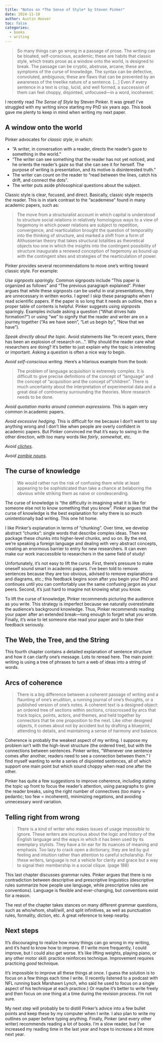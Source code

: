 ```yaml
---
title: "Notes on *The Sense of Style* by Steven Pinker"
date: 2024-11-10
author: Austin Hoover
toc: false
categories:
  - books
  - writing
---
```


> So many things can go wrong in a passage of prose. The writing can be bloated, self-conscious, academic; these are habits that classic style, which treats prose as a window onto the world, is designed to break. The passage can be cryptic, abstruse, arcane; these are symptoms of the curse of knowledge. The syntax can be defective, convoluted, ambiguous; these are flaws that can be prevented by an awareness of the treelike nature of a sentence. [...] Even if every sentence in a text is crisp, lucid, and well formed, a succession of them can feel choppy, disjointed, unfocused---in a word, incoherent.

I recently read *The Sense of Style* by Steven Pinker. It was great! I've struggled with my writing since starting my PhD six years ago. This book gave me plenty to keep in mind when writing my next paper.


## A window onto the world


Pinker advocates for *classic style*, in which:

* "A writer, in conversation with a reader, directs the reader's gaze to something in the world."
* "The writer can see something that the reader has not yet noticed, and he orients the reader's gaze so that she can see it for herself. The purpose of writing is presentation, and its motive is disinterested truth."
* The writer can count on the reader to "read between the lines, catch his drift, and connect the dots".
* The writer puts aside philosophical questions about the subject.

Classic style is clear, focused, and direct. Basically, classic style respects the reader. This is in stark contrast to the "academese" found in many academic papers, such as:

> The move from a structuralist account in which capital is understood to structure social relations in relatively homologous ways to a view of hegemony in which power relations are subject to repetition, convergence, and rearticulation brought the question of temporality into the thinking of structure, and marked a shift from a form of Althusserian theory that takes structural totalities as theoretical objects too one in which the insights into the contingent possibility of structure inaugurate a renewed conception of hegemony as bound up with the contingent sites and strategies of the rearticulation of power.

Pinker provides several recommendations to move one's writing toward classic style. For example:

*Use signposts sparingly.* Common signposts include "This paper is organized as follows" and "The previous paragraph explained". Pinker argues that while these signposts can be useful in oral presentations, they are unnecessary in written works. I agree! I skip these paragraphs when I read scientific papers. If the paper is so long that it needs an outline, then a proper table of contents is helpful. Pinker suggests using signposts sparingly. Examples include asking a question ("What drives halo formation?") or using "we" to signify that the reader and writer are on a journey together ("As we have seen", "Let us begin by", "Now that we have").

*Speak directly about the topic*. Avoid statements like "In recent years, there has been an explosion of research on...". Why should the reader care what researchers are doing? It's better to just explain why the topic is interesting or important. Asking a question is often a nice way to begin.

*Avoid self-conscious writing.* Here's a hilarious example from the book:

> The problem of language acquisition is extremely complex. It is difficult to give precise definitions of the concept of "language" and the concept of "acquisition and the concept of "children". There is much uncertainty about the interpretation of experimental data and a great deal of controversy surrounding the theories. More research needs to be done.

*Avoid quotation marks around common expressions.* This is again very common in academic papers.

*Avoid excessive hedging.* This is difficult for me because I don't want to say anything wrong and I don't like when people are overly confident in academic papers. But Pinker convinced me that it's easy to swing in the other direction, with too many words like *fairly*, *somewhat*, etc.

*Avoid [cliches](https://prowritingaid.com/list-of-cliches).*

*Avoid [zombie nouns](https://archive.nytimes.com/opinionator.blogs.nytimes.com/2012/07/23/zombie-nouns/)*.



## The curse of knowledge

> We would rather run the risk of confusing them while at least appearing to be sophisticated than take a chance at belaboring the obvious while striking them as naive or condescending.

The curse of knowledge is "the difficulty in imagining what it is like for someone else not to know something that you know". Pinker argues that the curse of knowledge is the best explanation for why there is so much unintentionally bad writing. This one hit home.

I like Pinker's explanation in terms of "chunking". Over time, we develop abstract "chunks": single words that describe complex ideas. Then we package these chunks into higher-level chunks, and so on. By the end, we're speaking a foreign language and dealing with very abstract concepts, creating an enormous barrier to entry for new researchers. It can even make our work inaccessible to researchers in the same field of study! 

Unfortunately, it's not easy to lift the curse. First, there's pressure to make oneself sound smart in academic papers. I've been told to remove sentences because they are too obvious, advised to remove explanations and diagrams, etc.; this feedback begins soon after you begin your PhD and continues until you can comfortably use the same confusing jargon as your peers. Second, it's just hard to imagine not knowing what you know. 

To lift the curse of knowledge, Pinker recommends picturing the audience as you write. This strategy is imperfect because we naturally overestimate the audience's background knowledge. Thus, Pinker recommends reading your paper after an extended break---long enough to forget what you wrote. Finally, it's wise to let someone else read your paper and to take their feedback seriously.


## The Web, the Tree, and the String

This fourth chapter contains a detailed explanation of sentence structure and how it can clarify one's message. Lots to reread here. The main point: writing is using a tree of phrases to turn a web of ideas into a string of words.



## Arcs of coherence


> There is a big difference between a coherent passage of writing and a flaunting of one's erudition, a running journal of one's thoughts, or a published version of one's notes. A coherent text is a designed object: an ordered tree of sections within sections, crisscrossed by arcs that track topics, points, actors, and themes, and held together by connectors that tie one proposition to the next. Like other designed objects, it comes about not by accident but by drafting a blueprint, attending to details, and maintaining a sense of harmony and balance.

Coherence is probably the weakest aspect of my writing. I suppose my problem isn't with the high-level structure (the ordered tree), but with the connections between sentences. Pinker writes, "Whenever one sentence comes after another, readers need to see a connection between them." I find myself wanting to write a series of disjointed sentences, all of which support one main point but which sound choppy when read one after the other.

Pinker has quite a few suggestions to improve coherence, including stating the topic up front to focus the reader's attention, using paragraphs to give the reader breaks, using the right number of connectives (too many = pedantic; too few = incoherent), minimizing negations, and avoiding unnecessary word variation.


## Telling right from wrong

> There is a kind of writer who makes issues of usage impossible to ignore. These writers are incurious about the logic and history of the English language and the ways in which it has been used by its exemplary stylists. They have a tin ear for its nuances of meaning and emphasis. Too lazy to crack open a dictionary, they are led by gut feeling and intuition rather than attention to careful scholarship. For these writers, language is not a vehicle for clarity and grace but a way to signal their membership in a social clique. (page 188)

This last chapter discusses grammar rules. Pinker argues that there is no contradiction between descriptive and prescriptive linguistics (descriptive rules summarize how people use language, while prescriptive rules are conventions). Language is flexible and ever-changing, but conventions exist for a reason.

The rest of the chapter takes stances on many different grammar questions, such as who/whom, shall/will, and split infinitives, as well as punctuation rules, formality, diction, etc. A great reference to keep nearby.


## Next steps

It's discouraging to realize how many things can go wrong in my writing, and it's hard to know how to improve. If I write more frequently, I could improve, but I could also get worse. It's like lifting weights, playing piano, or any other motor skill: practice reinforces technique. Improvement requires practicing *good* technique. 

It's impossible to improve all these things at once. I guess the solution is to focus on a few things each time I write. (I recently listened to a podcast with NFL running back Marshawn Lynch, who said he used to focus on a single aspect of his technique at each practice.) Or maybe it's better to write freely and then focus on one thing at a time during the revision process. I'm not sure.

My next step will probably be to distill Pinker's advice into a few bullet points and keep these by my computer when I write. I also plan to write my outlines on paper before typing anything. Finally, Pinker (and every other writer) recommends reading a lot of books. I'm a slow reader, but I've increased my reading time in the last year and hope to increase a bit more next year.
